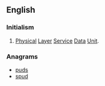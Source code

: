 ==English==

===Initialism===
{{head|en|initialism}}

# {{context|telecommunication|lang=en}} [[physical|Physical]] [[layer|Layer]] [[service|Service]] [[data|Data]] [[unit|Unit]].

===Anagrams===
* [[puds#English|puds]]
* [[spud#English|spud]]